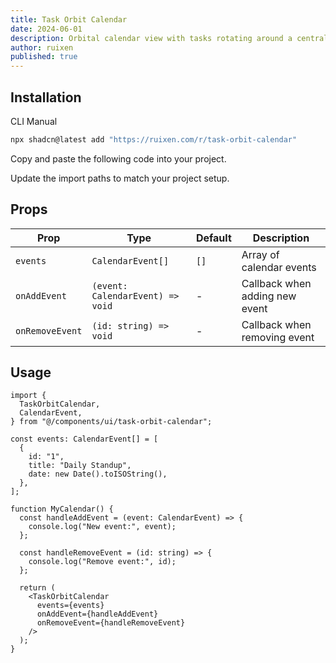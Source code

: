 ```yaml
---
title: Task Orbit Calendar
date: 2024-06-01
description: Orbital calendar view with tasks rotating around a central "Today" hub
author: ruixen
published: true
---
```


<ComponentPreview name="task-orbit-calendar-demo" category="calendars" />

## Installation

<Tabs defaultValue="cli">

<TabsList>
  <TabsTrigger value="cli">CLI</TabsTrigger>
  <TabsTrigger value="manual">Manual</TabsTrigger>
</TabsList>
<TabsContent value="cli">

```bash
npx shadcn@latest add "https://ruixen.com/r/task-orbit-calendar"
```

</TabsContent>

<TabsContent value="manual">

<Steps>

<Step>Copy and paste the following code into your project.</Step>

<ComponentSource name="task-orbit-calendar" />

<Step>Update the import paths to match your project setup.</Step>

</Steps>

</TabsContent>

</Tabs>

## Props

| Prop            | Type                             | Default | Description                    |
| --------------- | -------------------------------- | ------- | ------------------------------ |
| `events`        | `CalendarEvent[]`                | `[]`    | Array of calendar events       |
| `onAddEvent`    | `(event: CalendarEvent) => void` | -       | Callback when adding new event |
| `onRemoveEvent` | `(id: string) => void`           | -       | Callback when removing event   |

## Usage

```tsx
import {
  TaskOrbitCalendar,
  CalendarEvent,
} from "@/components/ui/task-orbit-calendar";

const events: CalendarEvent[] = [
  {
    id: "1",
    title: "Daily Standup",
    date: new Date().toISOString(),
  },
];

function MyCalendar() {
  const handleAddEvent = (event: CalendarEvent) => {
    console.log("New event:", event);
  };

  const handleRemoveEvent = (id: string) => {
    console.log("Remove event:", id);
  };

  return (
    <TaskOrbitCalendar
      events={events}
      onAddEvent={handleAddEvent}
      onRemoveEvent={handleRemoveEvent}
    />
  );
}
```
